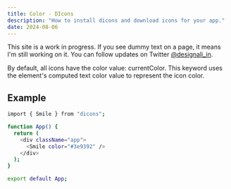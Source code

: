 ```yaml
---
title: Color - DIcons
description: "How to install dicons and download icons for your app."
date: 2024-08-06
---
```


<Callout>

This site is a work in progress. If you see dummy text on a page, it means I'm still working on it. You can follow updates on Twitter [@designali_in](https://twitter.com/designali_in).

</Callout>

By default, all icons have the color value: currentColor. This keyword uses the element's computed text color value to represent the icon color.

## Example

```bash
import { Smile } from "dicons";

function App() {
  return (
    <div className="app">
      <Smile color="#3e9392" />
    </div>
  );
}

export default App;
```
